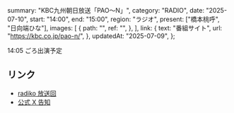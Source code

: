   summary: "KBC九州朝日放送「PAO～N」",
  category: "RADIO",
  date: "2025-07-10",
  start: "14:00",
  end: "15:00",
  region: "ラジオ",
  present: ["橋本桃呼", "日向端ひな"],
  images: [
    {
      path: "",
      ref: "",
    },
  ],
  link: {
    text: "番組サイト",
    url: "https://kbc.co.jp/pao-n/",
  },
  updatedAt: "2025-07-09",
};

14:05 ごろ出演予定

## リンク

- [radiko 放送回](https://radiko.jp/share/?sid=KBC&t=20250710140000)
- [公式 X 告知](https://x.com/takanenofficial/status/1942871358289195370)
